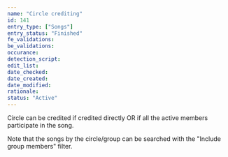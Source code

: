 ```yaml
---
name: "Circle crediting"
id: 141
entry_type: ["Songs"]
entry_status: "Finished"
fe_validations:
be_validations:
occurance:
detection_script:
edit_list:
date_checked:
date_created:
date_modified:
rationale:
status: "Active"
---
```

Circle can be credited if credited directly OR if all the active members participate in the song.

Note that the songs by the circle/group can be searched with the "Include group members" filter.
